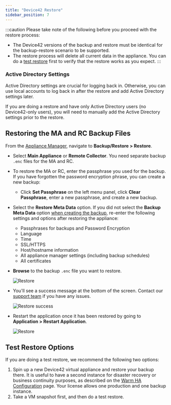 ```yaml
---
title: "Device42 Restore"
sidebar_position: 7
---
```


:::caution
Please take note of the following before you proceed with the restore process:

- The Device42 versions of the backup and restore must be identical for the backup-restore scenario to be supported.
- The restore process will delete all current data in the appliance. You can do a [test restore](#test-restore-options) first to verify that the restore works as you expect.
:::

### Active Directory Settings 

Active Directory settings are crucial for logging back in. Otherwise, you can use local accounts to log back in after the restore and add Active Directory settings later.

If you are doing a restore and have only Active Directory users (no Device42-only users), you will need to manually add the Active Directory settings prior to the restore.

## Restoring the MA and RC Backup Files

From the [Appliance Manager](/administration/appliance-manager/device42-appliance-manager-login), navigate to **Backup/Restore > Restore**. 

- Select **Main Appliance** or **Remote Collector**. You need separate backup `.enc` files for the MA and RC.
- To restore the MA or RC, enter the passphrase you used for the backup. If you have forgotten the password encryption phrase, you can create a new backup: 

  - Click **Set Passphrase** on the left menu panel, click **Clear Passphrase**, enter a new passphrase, and create a new backup.

- Select the **Restore Meta Data** option. If you did not select the **Backup Meta Data** option [when creating the backup](/administration/appliance-manager/setting-up-backup-device42-appliance-manager#run-backup-now), re-enter the following settings and options after restoring the appliance:

  - Passphrases for backups and Password Encryption
  - Language
  - Time
  - SSL/HTTPS
  - Host/hostname information
  - All appliance manager settings (including backup schedules)
  - All certificates

- **Browse** to the backup `.enc` file you want to restore.

    ![Restore](/assets/images/device42-restore/restore-ma.png)

- You'll see a success message at the bottom of the screen. Contact our [support team](https://support.device42.com/) if you have any issues.

    ![Restore success](/assets/images/device42-restore/ma-restore-success.png)    

- Restart the application once it has been restored by going to **Application > Restart Application**.

    ![Restore](/assets/images/device42-restore/restart-application.png)

## Test Restore Options

If you are doing a test restore, we recommend the following two options:

1. Spin up a new Device42 virtual appliance and restore your backup there. It is useful to have a second instance for disaster recovery or business continuity purposes, as described on the [Warm HA Configuration](administration/appliance-manager/warm-ha-setup-failover-and-automated-backups.mdx) page. Your license allows one production and one backup instance.
2. Take a VM snapshot first, and then do a test restore.
